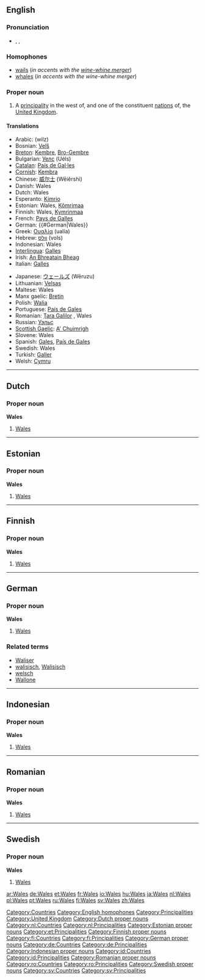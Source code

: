 {{see|wales}}
==English==

===Pronunciation===
*{{enPR|wālz}}, {{IPA|/weɪlz/}}, {{SAMPA|/weIlz/}}
*:{{rhymes|eɪlz}}

===Homophones===
*[[wail]]s (''in accents with the [[wine-whine merger]]'')
*[[whale]]s (''in accents with the wine-whine merger'')

===Proper noun===
{{en-proper noun}}

# A [[principality]] in the west of, and one of the constituent [[nation]]s of, the [[United Kingdom]].

====Translations====
{{trans-top|a constituent nation of the UK}}
*Arabic: {{ARchar|[[ويلز]]}} (wilz) {{f}}
*Bosnian: [[Velš]] {{m}}
*[[Breton]]: [[Kembre]], [[Bro-Gembre]]
*Bulgarian: [[Уелс]] (Uéls)
*[[Catalan]]: [[País de Gal·les]] {{m}}
*[[Cornish]]: [[Kembra]]
*Chinese: [[威尔士]] (Wēiěrshì)
*Danish: Wales
*Dutch: Wales {{n}}
*Esperanto: [[Kimrio]]
*Estonian: Wales, [[Kõmrimaa]]
*Finnish: Wales, [[Kymrinmaa]]
*French: [[Pays de Galles]] {{m}}
*German: {{#German|Wales}} {{n}}
*Greek: [[Ουαλία]] (ualía) {{f}}
*Hebrew: [[וולס]] (vols)
*Indonesian: Wales
*[[Interlingua]]: [[Galles]]
*Irish: [[An Bhreatain Bheag]] {{f}}
*Italian: [[Galles]]
{{trans-mid}}
*Japanese: [[ウェールズ]] (Wēruzu)
*Lithuanian: [[Velsas]] {{m}}
*Maltese: Wales
*Manx gaelic: [[Bretin]]
*Polish: [[Walia]] {{f}}
*Portuguese: [[País de Gales]] {{m}}
*Romanian: [[Ţara Galilor]] {{f}}, Wales {{n}}
*Russian: [[Уэльс]] {{unicode|(Uɛ́l’s)}} {{m}}
*[[Scottish Gaelic]]: [[A' Chuimrigh]] {{f}}
*Slovene: Wales {{m}}
*Spanish: [[Gales]], [[País de Gales]] {{m}}
*Swedish: Wales
*Turkish: [[Galler]]
*Welsh: [[Cymru]] {{f}}
{{trans-bottom}}

[[Category:Countries]]
[[Category:English homophones]]
[[Category:Principalities]]
[[Category:United Kingdom]]

----

==Dutch==

===Proper noun===
'''Wales'''

# [[#English|Wales]]

[[Category:Dutch proper nouns]]
[[Category:nl:Countries]]
[[Category:nl:Principalities]]

----

==Estonian==

===Proper noun===
'''Wales'''

# [[#English|Wales]] {{et-country}}

[[Category:Estonian proper nouns]]
[[Category:et:Principalities]]

----

==Finnish==

===Proper noun===
'''Wales'''

# [[#English|Wales]]

[[Category:Finnish proper nouns]]
[[Category:fi:Countries]]
[[Category:fi:Principalities]]

----

==German==

===Proper noun===
'''Wales''' {{n}}

# [[#English|Wales]]

===Related terms===
*[[Waliser]]
*[[walisisch]], [[Walisisch]]
*[[welsch]]
*[[Wallone]]

[[Category:German proper nouns]]
[[Category:de:Countries]]
[[Category:de:Principalities]]

----

==Indonesian==

===Proper noun===
'''Wales'''

# [[#English|Wales]]

[[Category:Indonesian proper nouns]]
[[Category:id:Countries]]
[[Category:id:Principalities]]

----

==Romanian==

===Proper noun===
'''Wales'''

# [[#English|Wales]]

[[Category:Romanian proper nouns]]
[[Category:ro:Countries]]
[[Category:ro:Principalities]]

----

==Swedish==

===Proper noun===
'''Wales'''

# [[#English|Wales]]

[[Category:Swedish proper nouns]]
[[Category:sv:Countries]]
[[Category:sv:Principalities]]

[[ar:Wales]]
[[de:Wales]]
[[et:Wales]]
[[fr:Wales]]
[[io:Wales]]
[[hu:Wales]]
[[ja:Wales]]
[[nl:Wales]]
[[pl:Wales]]
[[pt:Wales]]
[[ru:Wales]]
[[fi:Wales]]
[[sv:Wales]]
[[zh:Wales]]